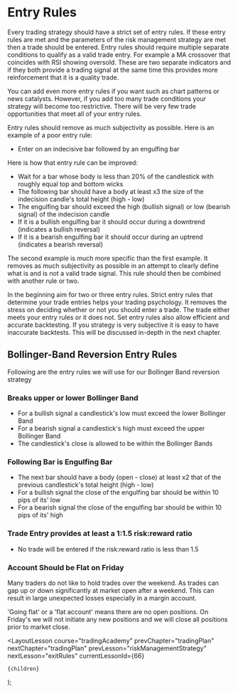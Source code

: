 
# Entry Rules

Every trading strategy should have a strict set of entry rules. If these entry rules are met and the parameters of the risk
management strategy are met then a trade should be entered. Entry rules should require multiple separate conditions to qualify
as a valid trade entry. For example a MA crossover that coincides with RSI showing oversold. These are two separate indicators
and if they both provide a trading signal at the same time this provides more reinforcement that it is a quality trade.

You can add even more entry rules if you want such as chart patterns or news catalysts. However, if you add too many trade
conditions your strategy will become too restrictive. There will be very few trade opportunities that meet all of your
entry rules.

Entry rules should remove as much subjectivity as possible. Here is an example of a poor entry rule:

- Enter on an indecisive bar followed by an engulfing bar

Here is how that entry rule can be improved:

- Wait for a bar whose body is less than 20% of the candlestick with roughly equal top and bottom wicks
- The following bar should have a body at least x3 the size of the indecision candle's total height (high - low)
- The engulfing bar should exceed the high (bullish signal) or low (bearish signal) of the indecision candle
- If it is a bullish engulfing bar it should occur during a downtrend (indicates a bullish reversal)
- If it is a bearish engulfing bar it should occur during an uptrend (indicates a bearish reversal)

The second example is much more specific than the first example. It removes as much subjectivity as possible in an attempt
to clearly define what is and is not a valid trade signal. This rule should then be combined with another rule or two.

In the beginning aim for two or three entry rules. Strict entry rules that determine your trade entries helps your trading
psychology. It removes the stress on deciding whether or not you should enter a trade. The trade either meets your entry rules
or it does not. Set entry rules also allow efficient and accurate backtesting. If you strategy is very subjective it is easy
to have inaccurate backtests. This will be discussed in-depth in the next chapter.

## Bollinger-Band Reversion Entry Rules

Following are the entry rules we will use for our Bollinger Band reversion strategy

### Breaks upper or lower Bollinger Band

- For a bullish signal a candlestick's low must exceed the lower Bollinger Band
- For a bearish signal a candlestick's high must exceed the upper Bollinger Band
- The candlestick's close is allowed to be within the Bollinger Bands

### Following Bar is Engulfing Bar

- The next bar should have a body (open - close) at least x2 that of the previous candlestick's total height (high - low)
- For a bullish signal the close of the engulfing bar should be within 10 pips of its' low
- For a bearish signal the close of the engulfing bar should be within 10 pips of its' high

### Trade Entry provides at least a 1:1.5 risk:reward ratio

- No trade will be entered if the risk:reward ratio is less than 1.5

### Account Should be Flat on Friday

Many traders do not like to hold trades over the weekend. As trades can gap up or down significantly at market open after a
weekend. This can result in large unexpected losses especially in a margin account.

'Going flat' or a 'flat account' means there are no open positions. On Friday's we will not initiate any new positions and we
will close all positions prior to market close.

  <LayoutLesson
    course="tradingAcademy"
    prevChapter="tradingPlan"
    nextChapter="tradingPlan"
    prevLesson="riskManagementStrategy"
    nextLesson="exitRules"
    currentLessonId={66}
  >
    {children}
  </LayoutLesson>
);
